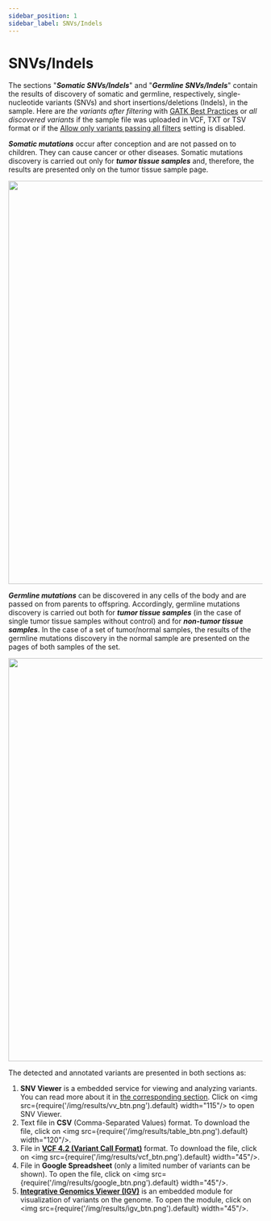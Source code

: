 ```yaml
---
sidebar_position: 1
sidebar_label: SNVs/Indels
---
```


# SNVs/Indels

The sections "***Somatic SNVs/Indels***" and "***Germline SNVs/Indels***" contain the results of discovery of
somatic and germline, respectively, single-nucleotide variants (SNVs) and short insertions/deletions (Indels),
in the sample. Here are *the variants after filtering*
with [GATK Best Practices](https://gatk.broadinstitute.org/hc/en-us/sections/360007226651-Best-Practices-Workflows)
or *all discovered variants* if the sample file was uploaded in VCF, TXT or TSV format or if the
[Allow only variants passing all filters](/settings/settings/variant-discovery-settings#allow-filtered-variants)
setting is disabled.

***Somatic mutations*** occur after conception and are not passed on to children. They can cause cancer or other
diseases. Somatic mutations discovery is carried out only for ***tumor tissue samples*** and, therefore, the results
are presented only on the tumor tissue sample page.

<p align="center">
<img src={require('/img/results/somatic_snvs.png').default} width="800"/>
</p>

***Germline mutations*** can be discovered in any cells of the body and are passed on from parents to offspring.
Accordingly, germline mutations discovery is carried out both for ***tumor tissue samples*** (in the case of single
tumor tissue samples without control) and for ***non-tumor tissue samples***.
In the case of a set of tumor/normal samples, the results of the germline mutations discovery
in the normal sample are presented on the pages of both samples of the set.

<p align="center">
<img src={require('/img/results/germline_snvs.png').default} width="800"/>
</p>

The detected and annotated variants are presented in both sections as:

1. **SNV Viewer** is a embedded service for viewing and analyzing variants.
You can read more about it in [the corresponding section](/results/main/snvs-indels/variant-viewer).
Click on <img src={require('/img/results/vv_btn.png').default} width="115"/> to open SNV Viewer.
2. Text file in **CSV** (Comma-Separated Values) format. To download the file,
click on <img src={require('/img/results/table_btn.png').default} width="120"/>.
3. File in **[VCF 4.2 (Variant Call Format)](http://samtools.github.io/hts-specs/VCFv4.2.pdf)** format.
To download the file, click on <img src={require('/img/results/vcf_btn.png').default} width="45"/>.
4. File in **Google Spreadsheet** (only a limited number of variants can be shown). To open the file,
click on <img src={require('/img/results/google_btn.png').default} width="45"/>.
5. **[Integrative Genomics Viewer (IGV)](https://software.broadinstitute.org/software/igv/)** is an embedded
module for visualization of variants on the genome. To open the module,
click on <img src={require('/img/results/igv_btn.png').default} width="45"/>.
